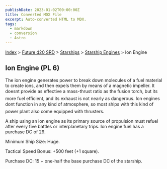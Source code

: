 ```yaml
---
publishDate: 2023-01-02T00:00:00Z
title: Converted MDX File
excerpt: Auto-converted HTML to MDX.
tags:
  - markdown
  - conversion
  - Astro
---
```


[Index](-index) > [Future d20 SRD](future-d20-srd-index) > [Starships](future-d20-srd-starships-index) > [Starship Engines](future-d20-srd-starships-starship-engines-index) > Ion Engine

## Ion Engine (PL 6)

The ion engine generates power to break down molecules of a fuel material to create ions, and then expels them by means of a magnetic impeller. It doesnt provide as effective a mass-thrust ratio as the fusion torch, but its more fuel efficient, and its exhaust is not nearly as dangerous. Ion engines dont function in any kind of atmosphere, so most ships with this kind of power plant also come equipped with thrusters.

A ship using an ion engine as its primary source of propulsion must refuel after every five battles or interplanetary trips. Ion engine fuel has a purchase DC of 29.

Minimum Ship Size: Huge.

Tactical Speed Bonus: +500 feet (+1 square).

Purchase DC: 15 + one-half the base purchase DC of the starship.
